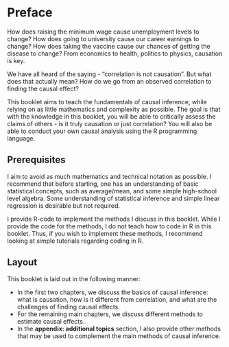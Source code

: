 # Preface {.unnumbered}

How does raising the minimum wage cause unemployment levels to change? How does going to university cause our career earnings to change? How does taking the vaccine cause our chances of getting the disease to change? From economics to health, politics to physics, causation is key.

We have all heard of the saying - "correlation is not causation". But what does that actually mean? How do we go from an observed correlation to finding the causal effect?

This booklet aims to teach the fundamentals of causal inference, while relying on as little mathematics and complexity as possible. The goal is that with the knowledge in this booklet, you will be able to critically assess the claims of others - is it truly causation or just correlation? You will also be able to conduct your own causal analysis using the R programming language.

## Prerequisites

I aim to avoid as much mathematics and technical notation as possible. I recommend that before starting, one has an understanding of basic statistical concepts, such as average/mean, and some simple high-school level algebra. Some understanding of statistical inference and simple linear regression is desirable but not required.

I provide R-code to implement the methods I discuss in this booklet. While I provide the code for the methods, I do not teach how to code in R in this booklet. Thus, if you wish to implement these methods, I recommend looking at simple tutorials regarding coding in R.

## Layout

This booklet is laid out in the following manner:

-   In the first two chapters, we discuss the basics of causal inference: what is causation, how is it different from correlation, and what are the challenges of finding causal effects.
-   For the remaining main chapters, we discuss different methods to estimate causal effects.
-   In the **appendix: additional topics** section, I also provide other methods that may be used to complement the main methods of causal inference.
